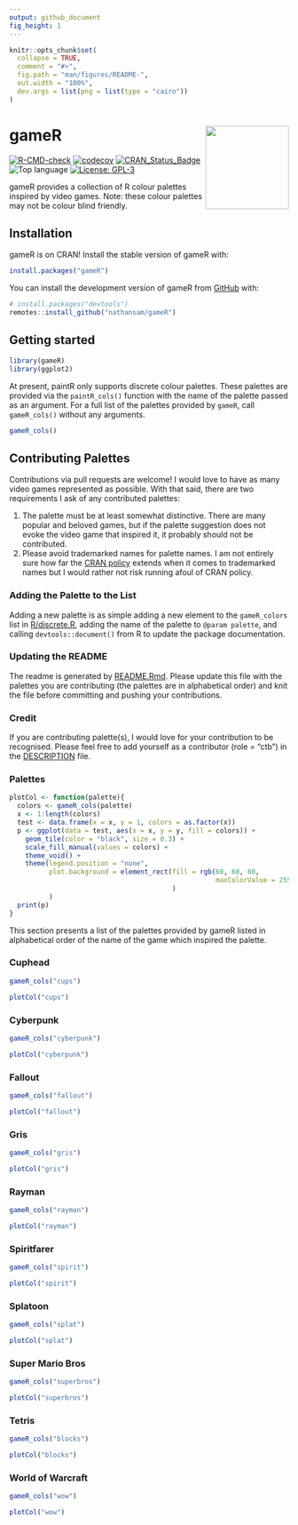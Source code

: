 ```yaml
---
output: github_document
fig_height: 1
---
```


<!-- README.md is generated from README.Rmd. Please edit that file -->

```r
knitr::opts_chunk$set(
  collapse = TRUE,
  comment = "#>",
  fig.path = "man/figures/README-",
  out.width = "100%",
  dev.args = list(png = list(type = "cairo"))
)
```



# gameR <img src="man/figures/sticker.png" align="right" width="150"/>

<!-- badges: start -->
[![R-CMD-check](https://github.com/nathansam/gameR/workflows/R-CMD-check/badge.svg)](https://github.com/nathansam/gameR/actions)
[![codecov](https://codecov.io/gh/nathansam/gameR/branch/main/graph/badge.svg?token=lb83myWBXt)](https://app.codecov.io/gh/nathansam/gameR)
[![CRAN\_Status\_Badge](https://www.r-pkg.org/badges/version/gameR)](https://cran.r-project.org/package=gameR)
![Top language](https://img.shields.io/github/languages/top/nathansam/gameR)
[![License: GPL-3](https://img.shields.io/badge/License-GPL3-green.svg)](https://opensource.org/licenses/GPL-3.0)
<!-- badges: end -->

gameR provides a collection of R colour palettes inspired by video games. Note:
these colour palettes may not be colour blind friendly. 

## Installation

gameR is on CRAN! Install the stable version of gameR with:

```r
install.packages("gameR")
```

You can install the development version of gameR from [GitHub](https://github.com/) with:

``` r
# install.packages("devtools")
remotes::install_github("nathansam/gameR")
```

## Getting started

```R
library(gameR)
library(ggplot2)
```

At present, paintR only supports discrete colour palettes. These palettes are
provided via the `paintR_cols()` function with the name of the palette passed as
an argument. For a full list of the palettes provided by `gameR`, call
`gameR_cols()` without any arguments. 

```R
gameR_cols()
```

## Contributing Palettes

Contributions via pull requests are welcome! I would love to have as many video games represented as possible. With that said, there are two requirements I ask of any contributed palettes: 

1. The palette must be at least somewhat distinctive. There are many popular and beloved games, but if the palette suggestion does not evoke the video game that inspired it, it probably should not be contributed. 
2. Please avoid trademarked names for palette names. I am not entirely sure how far the [CRAN policy](https://cran.r-project.org/web/packages/policies.html) extends when it comes to trademarked names but I would rather not risk running afoul of CRAN policy.

### Adding the Palette to the List

Adding a new palette is as simple adding a new element to the `gameR_colors` list in [R/discrete.R](https://github.com/nathansam/gameR/blob/main/R/discrete.R), adding the name of the palette to `@param palette`, and calling `devtools::document()` from R to update the package documentation. 

### Updating the README

The readme is generated by [README.Rmd](https://github.com/nathansam/gameR/blob/main/README.Rmd). Please update this file with the palettes you are contributing (the palettes are in alphabetical order) and knit the file before committing and pushing your contributions.

### Credit

If you are contributing palette(s), I would love for your contribution to be recognised. Please feel free to add yourself as a contributor (role = "ctb") in the [DESCRIPTION](https://github.com/nathansam/gameR/blob/main/DESCRIPTION) file. 

### Palettes


```R
plotCol <- function(palette){
  colors <- gameR_cols(palette)
  x <- 1:length(colors)
  test <- data.frame(x = x, y = 1, colors = as.factor(x))
  p <- ggplot(data = test, aes(x = x, y = y, fill = colors)) + 
    geom_tile(color = "black", size = 0.3) +
    scale_fill_manual(values = colors) +
    theme_void() +
    theme(legend.position = "none",
          plot.background = element_rect(fill = rgb(60, 60, 60,
                                                    maxColorValue = 255)
                                         )
          )
  print(p)
}
```

This section presents a list of the palettes provided by gameR listed in alphabetical order of the name of the game which inspired the palette. 

### Cuphead

``` r
gameR_cols("cups")
```

```R
plotCol("cups")
```


### Cyberpunk

``` r
gameR_cols("cyberpunk")
```

```R
plotCol("cyberpunk")
```

### Fallout

``` r
gameR_cols("fallout")
```


```R
plotCol("fallout")
```

### Gris

``` r
gameR_cols("gris")
```

```R
plotCol("gris")
```

### Rayman

``` r
gameR_cols("rayman")
```

```R
plotCol("rayman")
```

### Spiritfarer

``` r
gameR_cols("spirit")
```

```R
plotCol("spirit")
```

### Splatoon

``` r
gameR_cols("splat")
```

```R
plotCol("splat")
```

### Super Mario Bros

``` r
gameR_cols("superbros")
```

```R
plotCol("superbros")
```

### Tetris

``` r
gameR_cols("blocks")
```

```R
plotCol("blocks")
```

### World of Warcraft

``` r
gameR_cols("wow")
```

```R
plotCol("wow")
```
